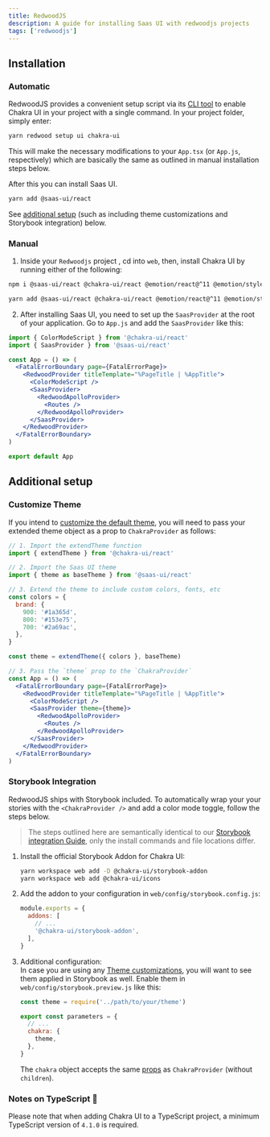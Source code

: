 ```yaml
---
title: RedwoodJS
description: A guide for installing Saas UI with redwoodjs projects
tags: ['redwoodjs']
---
```


## Installation

### Automatic

RedwoodJS provides a convenient setup script via its [CLI tool](https://redwoodjs.com/docs/cli-commands#setup-ui)
to enable Chakra UI in your project with a single command. In your project folder, simply enter:

```bash
yarn redwood setup ui chakra-ui
```

This will make the necessary modifications to your `App.tsx` (or `App.js`, respectively)
which are basically the same as outlined in manual installation steps below.

After this you can install Saas UI.

```bash
yarn add @saas-ui/react
```

See [additional setup](#additional-setup) (such as including
theme customizations and Storybook integration) below.

### Manual

1. Inside your `Redwoodjs` project , cd into `web`, then, install Chakra UI by
   running either of the following:

```bash
npm i @saas-ui/react @chakra-ui/react @emotion/react@^11 @emotion/styled@^11 framer-motion@^6
```

```bash
yarn add @saas-ui/react @chakra-ui/react @emotion/react@^11 @emotion/styled@^11 framer-motion@^6
```

2. After installing Saas UI, you need to set up the `SaasProvider` at the root
   of your application. Go to `App.js` and add the `SaasProvider` like this:

```jsx live=false
import { ColorModeScript } from '@chakra-ui/react'
import { SaasProvider } from '@saas-ui/react'

const App = () => (
  <FatalErrorBoundary page={FatalErrorPage}>
    <RedwoodProvider titleTemplate="%PageTitle | %AppTitle">
      <ColorModeScript />
      <SaasProvider>
        <RedwoodApolloProvider>
          <Routes />
        </RedwoodApolloProvider>
      </SaasProvider>
    </RedwoodProvider>
  </FatalErrorBoundary>
)

export default App
```

## Additional setup

### Customize Theme

If you intend to [customize the default theme](/docs/styled-system/theming/customize-theme),
you will need to pass your extended theme object as a prop
to `ChakraProvider` as follows:

```jsx live=false
// 1. Import the extendTheme function
import { extendTheme } from '@chakra-ui/react'

// 2. Import the Saas UI theme
import { theme as baseTheme } from '@saas-ui/react'

// 3. Extend the theme to include custom colors, fonts, etc
const colors = {
  brand: {
    900: '#1a365d',
    800: '#153e75',
    700: '#2a69ac',
  },
}

const theme = extendTheme({ colors }, baseTheme)

// 3. Pass the `theme` prop to the `ChakraProvider`
const App = () => (
  <FatalErrorBoundary page={FatalErrorPage}>
    <RedwoodProvider titleTemplate="%PageTitle | %AppTitle">
      <ColorModeScript />
      <SaasProvider theme={theme}>
        <RedwoodApolloProvider>
          <Routes />
        </RedwoodApolloProvider>
      </SaasProvider>
    </RedwoodProvider>
  </FatalErrorBoundary>
)
```

### Storybook Integration

RedwoodJS ships with Storybook included. To automatically wrap your
your stories with the `<ChakraProvider />` and add a color mode toggle, follow
the steps below.

> The steps outlined here are semantically identical to
> our [Storybook integration Guide](/guides/integrations/with-storybook),
> only the install commands and file locations differ.

1. Install the official Storybook Addon for Chakra UI:
   ```bash
   yarn workspace web add -D @chakra-ui/storybook-addon
   yarn workspace web add @chakra-ui/icons
   ```
2. Add the addon to your configuration in `web/config/storybook.config.js`:

   ```jsx live=false
   module.exports = {
     addons: [
       // ...
       '@chakra-ui/storybook-addon',
     ],
   }
   ```

3. Additional configuration:  
    In case you are using any [Theme customizations](/docs/styled-system/theming/customize-theme),
   you will want to see them applied in Storybook as well.
   Enable them in `web/config/storybook.preview.js` like this:

   ```jsx live=false
   const theme = require('../path/to/your/theme')

   export const parameters = {
     // ...
     chakra: {
       theme,
     },
   }
   ```

   The `chakra` object accepts the same [props](#chakraprovider-props) as `ChakraProvider` (without `children`).

### Notes on TypeScript 🚨

Please note that when adding Chakra UI to a TypeScript project, a minimum
TypeScript version of `4.1.0` is required.
